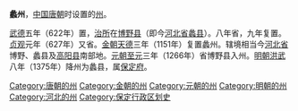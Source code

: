 '''蠡州'''，[[中国|中国]][[唐朝|唐朝]]时设置的[[州|州]]。

[[武德|武德]]五年（622年）置，[[治所|治所]]在[[博野县|博野县]]（即今[[河北省|河北省]][[蠡县|蠡县]]）。八年省，九年复置。[[貞觀_(唐朝)|贞观]]元年（627年）又省。[[金朝|金朝]][[天德_(金朝)|天德]]三年（1151年）复置蠡州。辖境相当今[[河北省|河北省]]博野、蠡县及[[高阳县|高阳县]]南部地。[[元朝|元朝]][[至元_(忽必烈)|至元]]三年（1266年）省博野县入州。[[明朝|明朝]][[洪武|洪武]]八年（1375年）降州为蠡县，属[[保定府|保定府]]。 

{{金朝行政区划|nocat}}
{{河北行政区划小作品}}
{{DEFAULTSORT:L}}
[[Category:唐朝的州|Category:唐朝的州]]
[[Category:金朝的州|Category:金朝的州]]
[[Category:元朝的州|Category:元朝的州]]
[[Category:明朝的州|Category:明朝的州]]
[[Category:河北的州|Category:河北的州]]
[[Category:保定行政区划史|Category:保定行政区划史]]